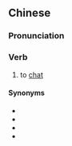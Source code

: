 {{also|闲谈}}
==Chinese==
{{zh-forms|s=闲谈|t2=閑談}}

===Pronunciation===
{{zh-pron
|m=xiántán
|c=haan4 taam4
|h=pfs=hàn-thàm
|mn=qz,zz:hân-tâm/xm,zz:êng-tâm
|cat=v
}}

===Verb===
{{zh-verb}}

# to [[chat]]

====Synonyms====
* {{zh-l|聊天}}
* {{zh-l|攀談}}
* {{zh-l|談天}}
* {{zh-l|閒聊}}